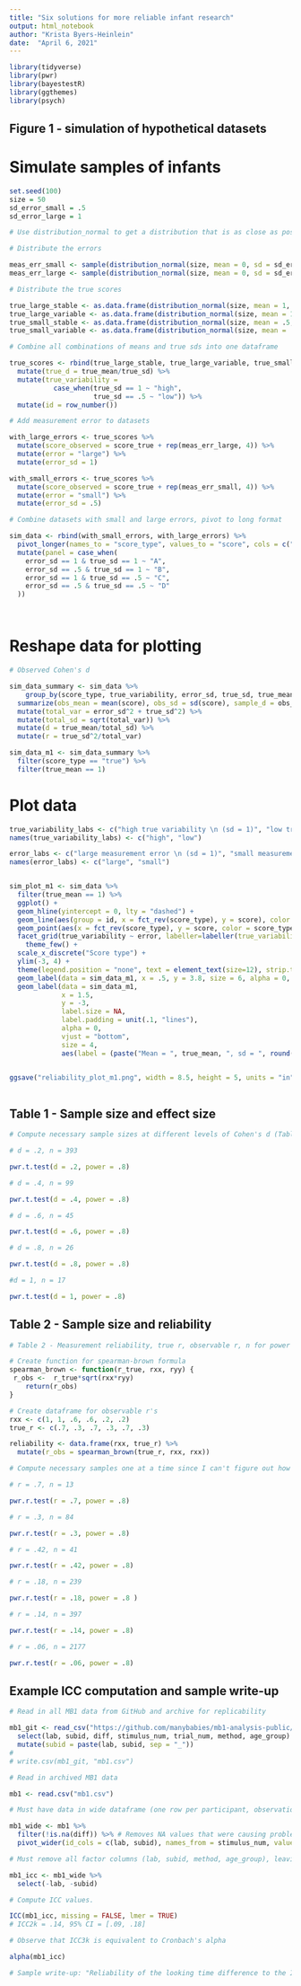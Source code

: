 ```yaml
---
title: "Six solutions for more reliable infant research"
output: html_notebook
author: "Krista Byers-Heinlein"
date:  "April 6, 2021"
---
```




```r

library(tidyverse)
library(pwr)
library(bayestestR)
library(ggthemes)
library(psych)

```

## Figure 1 - simulation of hypothetical datasets

# Simulate samples of infants
```r

set.seed(100)
size = 50
sd_error_small = .5
sd_error_large = 1

# Use distribution_normal to get a distribution that is as close as possible to canonical normal distribution

# Distribute the errors

meas_err_small <- sample(distribution_normal(size, mean = 0, sd = sd_error_small)) # sd = .5 variance = .25)
meas_err_large <- sample(distribution_normal(size, mean = 0, sd = sd_error_large)) # sd = 1, variance = 1)

# Distribute the true scores

true_large_stable <- as.data.frame(distribution_normal(size, mean = 1, sd = .5)) %>% mutate(true_mean = 1, true_sd = .5) %>% rename("score_true" = `distribution_normal(size, mean = 1, sd = 0.5)`)
true_large_variable <- as.data.frame(distribution_normal(size, mean = 1, sd = 1)) %>% mutate(true_mean = 1, true_sd = 1) %>% rename("score_true" = `distribution_normal(size, mean = 1, sd = 1)`)
true_small_stable <- as.data.frame(distribution_normal(size, mean = .5, sd = .5)) %>% mutate(true_mean = .5, true_sd = .5) %>% rename("score_true" = `distribution_normal(size, mean = 0.5, sd = 0.5)`)
true_small_variable <- as.data.frame(distribution_normal(size, mean = .5, sd = 1)) %>% mutate(true_mean = .5, true_sd = 1) %>% rename("score_true" = `distribution_normal(size, mean = 0.5, sd = 1)`)

# Combine all combinations of means and true sds into one dataframe

true_scores <- rbind(true_large_stable, true_large_variable, true_small_stable, true_small_variable) %>%
  mutate(true_d = true_mean/true_sd) %>%
  mutate(true_variability =
           case_when(true_sd == 1 ~ "high",
                     true_sd == .5 ~ "low")) %>%
  mutate(id = row_number())

# Add measurement error to datasets

with_large_errors <- true_scores %>%
  mutate(score_observed = score_true + rep(meas_err_large, 4)) %>%
  mutate(error = "large") %>%
  mutate(error_sd = 1)

with_small_errors <- true_scores %>%
  mutate(score_observed = score_true + rep(meas_err_small, 4)) %>%
  mutate(error = "small") %>%
  mutate(error_sd = .5)

# Combine datasets with small and large errors, pivot to long format

sim_data <- rbind(with_small_errors, with_large_errors) %>%
  pivot_longer(names_to = "score_type", values_to = "score", cols = c("score_true", "score_observed"), names_prefix = "score_") %>%
  mutate(panel = case_when(
    error_sd == 1 & true_sd == 1 ~ "A",
    error_sd == .5 & true_sd == 1 ~ "B",
    error_sd == 1 & true_sd == .5 ~ "C",
    error_sd == .5 & true_sd == .5 ~ "D"
  ))




```

# Reshape data for plotting
```r

# Observed Cohen's d

sim_data_summary <- sim_data %>%
    group_by(score_type, true_variability, error_sd, true_sd, true_mean, true_d, panel, error) %>%
  summarize(obs_mean = mean(score), obs_sd = sd(score), sample_d = obs_mean/obs_sd) %>%
  mutate(total_var = error_sd^2 + true_sd^2) %>%
  mutate(total_sd = sqrt(total_var)) %>%
  mutate(d = true_mean/total_sd) %>%
  mutate(r = true_sd^2/total_var)

sim_data_m1 <- sim_data_summary %>%
  filter(score_type == "true") %>%
  filter(true_mean == 1)


```



# Plot data
```r


true_variability_labs <- c("high true variability \n (sd = 1)", "low true variability \n (sd = .5)")
names(true_variability_labs) <- c("high", "low")

error_labs <- c("large measurement error \n (sd = 1)", "small measurement error \n (sd = .5)")
names(error_labs) <- c("large", "small")


sim_plot_m1 <- sim_data %>%
  filter(true_mean == 1) %>%
  ggplot() +
  geom_hline(yintercept = 0, lty = "dashed") +
  geom_line(aes(group = id, x = fct_rev(score_type), y = score), color = "grey") +
  geom_point(aes(x = fct_rev(score_type), y = score, color = score_type)) +
  facet_grid(true_variability ~ error, labeller=labeller(true_variability = true_variability_labs, error = error_labs)) +
    theme_few() +
  scale_x_discrete("Score type") +
  ylim(-3, 4) +
  theme(legend.position = "none", text = element_text(size=12), strip.text = element_text(size = 12), axis.text=element_text(size=12)) +
  geom_label(data = sim_data_m1, x = .5, y = 3.8, size = 6, alpha = 0,  label.size = NA, aes(label = panel)) +
  geom_label(data = sim_data_m1,
             x = 1.5,
             y = -3, 
             label.size = NA, 
             label.padding = unit(.1, "lines"), 
             alpha = 0, 
             vjust = "bottom", 
             size = 4,
             aes(label = (paste("Mean = ", true_mean, ", sd = ", round(true_sd, 2), ", d = ", round(d, 2), ", r\u2093\u2093  = ", round(r, 2))))) # To get subscripts, use unicode
              

ggsave("reliability_plot_m1.png", width = 8.5, height = 5, units = "in", dpi = 300)



```
## Table 1 - Sample size and effect size

```r

# Compute necessary sample sizes at different levels of Cohen's d (Table 1) for paired samples t-test

# d = .2, n = 393

pwr.t.test(d = .2, power = .8)

# d = .4, n = 99

pwr.t.test(d = .4, power = .8)

# d = .6, n = 45

pwr.t.test(d = .6, power = .8)

# d = .8, n = 26

pwr.t.test(d = .8, power = .8)

#d = 1, n = 17

pwr.t.test(d = 1, power = .8)


```

## Table 2 - Sample size and reliability

```r
# Table 2 - Measurement reliability, true r, observable r, n for power = .8

# Create function for spearman-brown formula
spearman_brown <- function(r_true, rxx, ryy) {
 r_obs <-  r_true*sqrt(rxx*ryy)
    return(r_obs)
}

# Create dataframe for observable r's
rxx <- c(1, 1, .6, .6, .2, .2)
true_r <- c(.7, .3, .7, .3, .7, .3)

reliability <- data.frame(rxx, true_r) %>%
  mutate(r_obs = spearman_brown(true_r, rxx, rxx))

# Compute necessary samples one at a time since I can't figure out how to get this in a tidy format

# r = .7, n = 13

pwr.r.test(r = .7, power = .8)

# r = .3, n = 84

pwr.r.test(r = .3, power = .8)

# r = .42, n = 41

pwr.r.test(r = .42, power = .8)

# r = .18, n = 239

pwr.r.test(r = .18, power = .8 )

# r = .14, n = 397

pwr.r.test(r = .14, power = .8)

# r = .06, n = 2177

pwr.r.test(r = .06, power = .8)

```

## Example ICC computation and sample write-up

```r

# Read in all MB1 data from GitHub and archive for replicability

mb1_git <- read_csv("https://github.com/manybabies/mb1-analysis-public/raw/master/processed_data/03_data_diff_main.csv") %>%
  select(lab, subid, diff, stimulus_num, trial_num, method, age_group) %>%
  mutate(subid = paste(lab, subid, sep = "_"))
# 
# write.csv(mb1_git, "mb1.csv")

# Read in archived MB1 data

mb1 <- read.csv("mb1.csv")

# Must have data in wide dataframe (one row per participant, observations across columns), rather than long dataframe. Here using stimulus_num rather than trial_num to identify items

mb1_wide <- mb1 %>%
  filter(!is.na(diff)) %>% # Removes NA values that were causing problems due to repeated rows. These will re-appear when we pivotwider
  pivot_wider(id_cols = c(lab, subid), names_from = stimulus_num, values_from = diff)

# Must remove all factor columns (lab, subid, method, age_group), leaving just matrix of values needed to compute ICC

mb1_icc <- mb1_wide %>%
  select(-lab, -subid)

# Compute ICC values.

ICC(mb1_icc, missing = FALSE, lmer = TRUE)
# ICC2k = .14, 95% CI = [.09, .18]

# Observe that ICC3k is equivalent to Cronbach's alpha

alpha(mb1_icc)

# Sample write-up: "Reliability of the looking time difference to the IDS versus ADS stimuli across the 8 trial pairs was estimated with an intraclass correlation coefficient (ICC), based on a mean-rating (k = 8), consistency, 2-way random-effects model (ICC3k) using the psych package in R (Reville 2018). The estimated ICC was .14, 95% CI = [.09, .18]."


```


